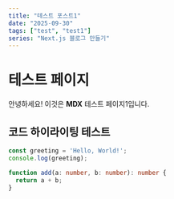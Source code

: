 ```yaml
---
title: "테스트 포스트1"
date: "2025-09-30"
tags: ["test", "test1"]
series: "Next.js 블로그 만들기"
---
```


# 테스트 페이지

안녕하세요! 이것은 **MDX** 테스트 페이지1입니다.

## 코드 하이라이팅 테스트

```typescript showLineNumbers {1,3-5}
const greeting = 'Hello, World!';
console.log(greeting);

function add(a: number, b: number): number {
  return a + b;
}
```